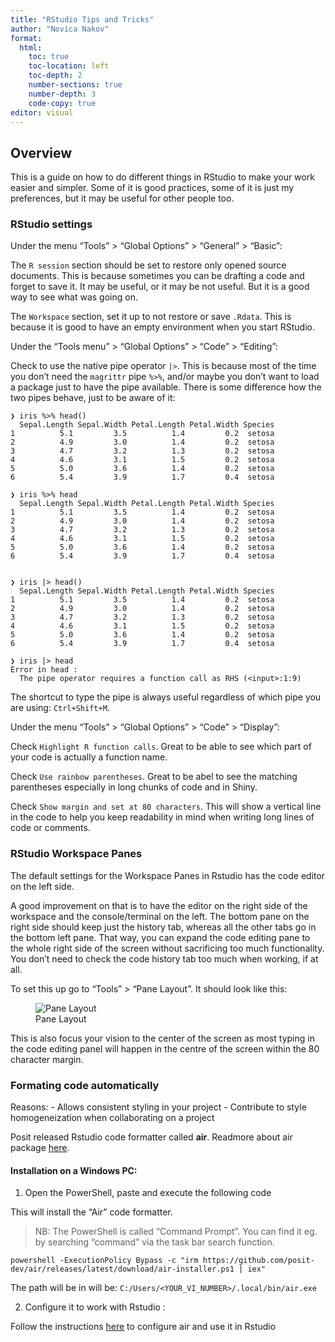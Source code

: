 ```yaml
---
title: "RStudio Tips and Tricks"
author: "Novica Nakov"
format:
  html:
    toc: true
    toc-location: left
    toc-depth: 2
    number-sections: true
    number-depth: 3
    code-copy: true
editor: visual
---
```


## Overview

This is a guide on how to do different things in RStudio to make your work easier and simpler. Some of it is good practices, some of it is just my preferences, but it may be useful for other people too.

### RStudio settings

Under the menu "Tools" \> "Global Options" \> "General" \> "Basic":

The `R session` section should be set to restore only opened source documents. This is because sometimes you can be drafting a code and forget to save it. It may be useful, or it may be not useful. But it is a good way to see what was going on.

The `Workspace` section, set it up to not restore or save `.Rdata`. This is because it is good to have an empty environment when you start RStudio.

Under the "Tools menu" \> "Global Options" \> "Code" \> "Editing":

Check to use the native pipe operator `|>`. This is because most of the time you don't need the `magrittr` pipe `%>%`, and/or maybe you don't want to load a package just to have the pipe available. There is some difference how the two pipes behave, just to be aware of it:

```         
❯ iris %>% head()
  Sepal.Length Sepal.Width Petal.Length Petal.Width Species
1          5.1         3.5          1.4         0.2  setosa
2          4.9         3.0          1.4         0.2  setosa
3          4.7         3.2          1.3         0.2  setosa
4          4.6         3.1          1.5         0.2  setosa
5          5.0         3.6          1.4         0.2  setosa
6          5.4         3.9          1.7         0.4  setosa

❯ iris %>% head
  Sepal.Length Sepal.Width Petal.Length Petal.Width Species
1          5.1         3.5          1.4         0.2  setosa
2          4.9         3.0          1.4         0.2  setosa
3          4.7         3.2          1.3         0.2  setosa
4          4.6         3.1          1.5         0.2  setosa
5          5.0         3.6          1.4         0.2  setosa
6          5.4         3.9          1.7         0.4  setosa


❯ iris |> head()
  Sepal.Length Sepal.Width Petal.Length Petal.Width Species
1          5.1         3.5          1.4         0.2  setosa
2          4.9         3.0          1.4         0.2  setosa
3          4.7         3.2          1.3         0.2  setosa
4          4.6         3.1          1.5         0.2  setosa
5          5.0         3.6          1.4         0.2  setosa
6          5.4         3.9          1.7         0.4  setosa

❯ iris |> head
Error in head : 
  The pipe operator requires a function call as RHS (<input>:1:9)
```

The shortcut to type the pipe is always useful regardless of which pipe you are using: `Ctrl+Shift+M`.

Under the menu "Tools" \> "Global Options" \> "Code" \> "Display":

Check `Highlight R function calls`. Great to be able to see which part of your code is actually a function name.

Check `Use rainbow parentheses`. Great to be abel to see the matching parentheses especially in long chunks of code and in Shiny.

Check `Show margin and set at 80 characters`. This will show a vertical line in the code to help you keep readability in mind when writing long lines of code or comments.

### RStudio Workspace Panes

The default settings for the Workspace Panes in Rstudio has the code editor on the left side.

A good improvement on that is to have the editor on the right side of the workspace and the console/terminal on the left. The bottom pane on the right side should keep just the history tab, whereas all the other tabs go in the bottom left pane. That way, you can expand the code editing pane to the whole right side of the screen without sacrificing too much functionality. You don't need to check the code history tab too much when working, if at all.

To set this up go to "Tools" \> "Pane Layout". It should look like this:

![Pane Layout](/images/part_r_rstudio_tutorials/Tips_and_tricks/rstudio_tips_pane_layout.webp){fig-align="center"}

This is also focus your vision to the center of the screen as most typing in the code editing panel will happen in the centre of the screen within the 80 character margin.

### Formating code automatically

Reasons: - Allows consistent styling in your project - Contribute to style homogeneization when collaborating on a project

Posit released Rstudio code formatter called **air**. Readmore about air package [here](https://posit-dev.github.io/air/).

#### Installation on a Windows PC:

1.  Open the PowerShell, paste and execute the following code

This will install the "Air" code formatter.

> NB: The PowerShell is called "Command Prompt". You can find it eg. by searching "command" via the task bar search function.

``` shell
powershell -ExecutionPolicy Bypass -c "irm https://github.com/posit-dev/air/releases/latest/download/air-installer.ps1 | iex"
```

The path will be in will be: `C:/Users/<YOUR_VI_NUMBER>/.local/bin/air.exe`

2.  Configure it to work with Rstudio :

Follow the instructions [here](https://posit-dev.github.io/air/editor-rstudio.html) to configure air and use it in Rstudio
